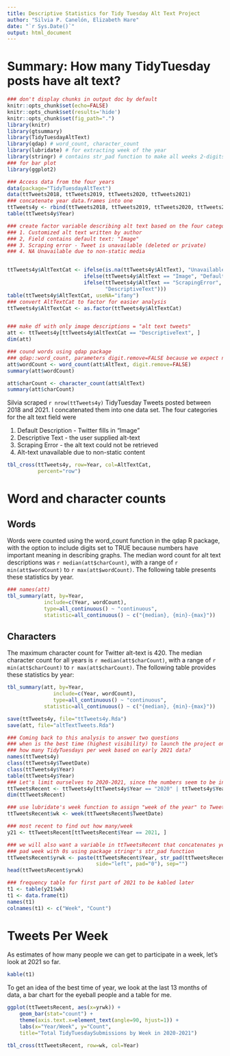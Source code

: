 ```yaml
---
title: Descriptive Statistics for Tidy Tuesday Alt Text Project
author: "Silvia P. Canelón, Elizabeth Hare"
date: "`r Sys.Date()`"
output: html_document
---
```


# Summary: How many TidyTuesday posts have alt text?



``` r
### don't display chunks in output doc by default
knitr::opts_chunk$set(echo=FALSE)
knitr::opts_chunk$set(results='hide')
knitr::opts_chunk$set(fig_path=".")
library(knitr)
library(gtsummary)
library(TidyTuesdayAltText)
library(qdap) # word_count, character_count
library(lubridate) # for extracting week of the year
library(stringr) # contains str_pad function to make all weeks 2-digits to concatenate with year
### for bar plot
library(ggplot2)

### Access data from the four years
data(package="TidyTuesdayAltText")
data(ttTweets2018, ttTweets2019, ttTweets2020, ttTweets2021)
### concatenate year data.frames into one
ttTweets4y <- rbind(ttTweets2018, ttTweets2019, ttTweets2020, ttTweets2021)
table(ttTweets4y$Year)

### create factor variable describing alt text based on the four categories
### 1. Customized alt text written by author
### 2, Field contains default text: "Image"
### 3. Scraping error - Tweet is unavailable (deleted or private)
### 4. NA Unavailable due to non-static media


ttTweets4y$AltTextCat <- ifelse(is.na(ttTweets4y$AltText), "UnavailableNonStatic",
                         ifelse(ttTweets4y$AltText == "Image", "DefaultDescription",
                         ifelse(ttTweets4y$AltText == "ScrapingError", "ScrapingError",
                                "DescriptiveText")))
table(ttTweets4y$AltTextCat, useNA="ifany")
### convert AltTextCat to factor for easier analysis
ttTweets4y$AltTextCat <- as.factor(ttTweets4y$AltTextCat)


### make df with only image descriptions = "alt text tweets"
att <- ttTweets4y[ttTweets4y$AltTextCat == "DescriptiveText", ]
dim(att)

### cound words using qdap package
### qdap::word_count, parameters digit.remove=FALSE because we expect numerals
att$wordCount <- word_count(att$AltText, digit.remove=FALSE)
summary(att$wordCount)

att$charCount <- character_count(att$AltText)
summary(att$charCount)
```


Silvia scraped 
`r nrow(ttTweets4y)` TidyTuesday Tweets posted between 2018 and 2021. I 
concatenated them into one data set. The four categories for the alt text field were

1. Default Description - Twitter fills in "Image"
2. Descriptive Text - the user supplied alt-text
3. Scraping Error - the alt text could not be retrieved
4. Alt-text unavailable due to non-static content



``` r
tbl_cross(ttTweets4y, row=Year, col=AltTextCat,
          percent="row")
```

# Word and character counts

## Words

Words were counted using the word_count function in the qdap R package, with
the option to include digits set to TRUE because numbers have important meaning
in describing graphs. The median word count for alt text descriptions was 
`r median(att$charCount)`, with a range of 
`r min(att$wordCount)` to 
`r max(att$wordCount)`. 
The following table presents these statistics by year.


``` r
### names(att)
tbl_summary(att, by=Year,
            include=c(Year, wordCount),
            type=all_continuous() ~ "continuous",
            statistic=all_continuous() ~ c("{median}, {min}-{max}"))

```

## Characters

The maximum character count for Twitter alt-text is 420. The median character count
for all years is 
`r median(att$charCount)`, with a range of 
`r min(att$charCount)` to
`r max(att$charCount)`. 
The following table provides these statistics by year:

```r
tbl_summary(att, by=Year,
               include=c(Year, wordCount),
               type=all_continuous() ~ "continuous",
            statistic=all_continuous() ~ c("{median}, {min}-{max}"))

```


``` r
save(ttTweets4y, file="ttTweets4y.Rda")
save(att, file="altTextTweets.Rda")
```
``` r
### Coming back to this analysis to answer two questions
### when is the best time (highest visibility) to launch the project on Twitter?
### how many TidyTuesdays per week based on early 2021 data?
names(ttTweets4y)
class(ttTweets4y$TweetDate)
class(ttTweets4y$Year)
table(ttTweets4y$Year)
### Let's limit ourselves to 2020-2021, since the numbers seem to be increasing
ttTweetsRecent <- ttTweets4y[ttTweets4y$Year == "2020" | ttTweets4y$Year == "2021", ]
dim(ttTweetsRecent)

### use lubridate's week function to assign "week of the year" to TweetDate
ttTweetsRecent$wk <- week(ttTweetsRecent$TweetDate)

### most recent to find out how many/week
y21 <- ttTweetsRecent[ttTweetsRecent$Year == 2021, ]

### we will also want a variable in ttTweetsRecent that concatenates year and week
### pad week with 0s using package stringr's str_pad function
ttTweetsRecent$yrwk <- paste(ttTweetsRecent$Year, str_pad(ttTweetsRecent$wk, width=2,
                             side="left", pad="0"), sep="")
head(ttTweetsRecent$yrwk)

### frequency table for first part of 2021 to be kabled later
t1 <- table(y21$wk)
t1 <- data.frame(t1)
names(t1)
colnames(t1) <- c("Week", "Count")
```

# Tweets Per Week

As estimates of how many people we can get to participate in a week, let's
look at 2021 so far.

``` r
kable(t1)
```

To get an idea of the best time of year, we look at the last 13 months of data, a bar chart 
for the eyeball people and a table for me.


``` r
ggplot(ttTweetsRecent, aes(x=yrwk)) +
    geom_bar(stat="count") +
    theme(axis.text.x=element_text(angle=90, hjust=1)) +
    labs(x="Year/Week", y="Count",
    title="Total TidyTuesdaySubmissions by Week in 2020-2021")

tbl_cross(ttTweetsRecent, row=wk, col=Year)
```
